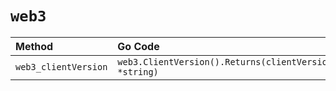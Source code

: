 # `web3`

| Method               | Go Code
| :------------------- | :-------
| `web3_clientVersion` | `web3.ClientVersion().Returns(clientVersion *string)`
